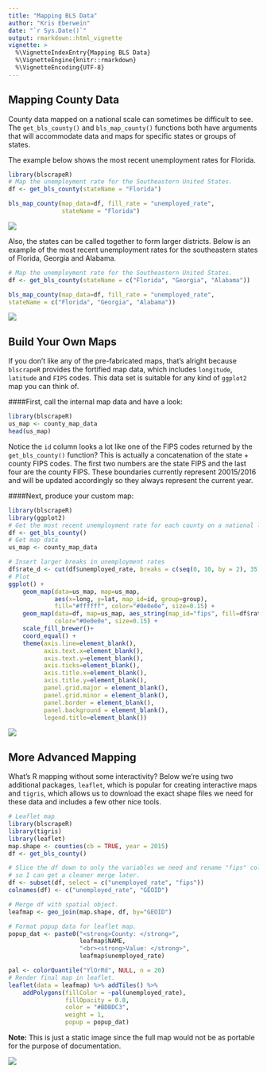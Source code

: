```yaml
---
title: "Mapping BLS Data"
author: "Kris Eberwein"
date: "`r Sys.Date()`"
output: rmarkdown::html_vignette
vignette: >
  %\VignetteIndexEntry{Mapping BLS Data}
  %\VignetteEngine{knitr::rmarkdown}
  %\VignetteEncoding{UTF-8}
---
```


## Mapping County Data

County data mapped on a national scale can sometimes be difficult to see. The `get_bls_county()` and `bls_map_county()` functions both have arguments that will accommodate data and maps for specific states or groups of states.

The example below shows the most recent unemployment rates for Florida.

```r
library(blscrapeR)
# Map the unemployment rate for the Southeastern United States.
df <- get_bls_county(stateName = "Florida")

bls_map_county(map_data=df, fill_rate = "unemployed_rate", 
               stateName = "Florida")
```

![](https://github.com/keberwein/keberwein.github.io/blob/master/images/bls_img/bus_fl_map.png?raw=true)

Also, the states can be called together to form larger districts. Below is an example of the most recent unemployment rates for the southeastern states of Florida, Georgia and Alabama.

```r
# Map the unemployment rate for the Southeastern United States.
df <- get_bls_county(stateName = c("Florida", "Georgia", "Alabama"))

bls_map_county(map_data=df, fill_rate = "unemployed_rate", 
stateName = c("Florida", "Georgia", "Alabama"))
```

![](https://github.com/keberwein/keberwein.github.io/blob/master/images/bls_img/bus_south_map.png?raw=true)

## Build Your Own Maps

If you don't like any of the pre-fabricated maps, that's alright because `blscrapeR` provides the fortified map data, which includes `longitude`, `latitude` and `FIPS` codes. This data set is suitable for any kind of `ggplot2` map you can think of.

####First, call the internal map data and have a look:
```r
library(blscrapeR)
us_map <- county_map_data
head(us_map)
```

Notice the `id` column looks a lot like one of the FIPS codes returned by the `get_bls_county()` function? This is actually a concatenation of the state + county FIPS codes. The first two numbers are the state FIPS and the last four are the county FIPS. These boundaries currently represent 20015/2016 and will be updated accordingly so they always represent the current year.

####Next, produce your custom map:
```r
library(blscrapeR)
library(ggplot2)
# Get the most recent unemployment rate for each county on a national level.
df <- get_bls_county()
# Get map data
us_map <- county_map_data

# Insert larger breaks in unemployment rates
df$rate_d <- cut(df$unemployed_rate, breaks = c(seq(0, 10, by = 2), 35))
# Plot
ggplot() +
    geom_map(data=us_map, map=us_map,
             aes(x=long, y=lat, map_id=id, group=group),
             fill="#ffffff", color="#0e0e0e", size=0.15) +
    geom_map(data=df, map=us_map, aes_string(map_id="fips", fill=df$rate_d),
             color="#0e0e0e", size=0.15) +
    scale_fill_brewer()+
    coord_equal() +
    theme(axis.line=element_blank(),
          axis.text.x=element_blank(),
          axis.text.y=element_blank(),
          axis.ticks=element_blank(),
          axis.title.x=element_blank(),
          axis.title.y=element_blank(),
          panel.grid.major = element_blank(),
          panel.grid.minor = element_blank(),
          panel.border = element_blank(),
          panel.background = element_blank(),
          legend.title=element_blank())

```

![](https://github.com/keberwein/keberwein.github.io/blob/master/images/bls_img/bls_custom_map.png?raw=true)


## More Advanced Mapping

What's R mapping without some interactivity? Below we’re using two additional packages, `leaflet`, which is popular for creating interactive maps and `tigris`, which allows us to download the exact shape files we need for these data and includes a few other nice tools.

```r
# Leaflet map
library(blscrapeR)
library(tigris)
library(leaflet)
map.shape <- counties(cb = TRUE, year = 2015)
df <- get_bls_county()

# Slice the df down to only the variables we need and rename "fips" colunm
# so I can get a cleaner merge later.
df <- subset(df, select = c("unemployed_rate", "fips"))
colnames(df) <- c("unemployed_rate", "GEOID")

# Merge df with spatial object.
leafmap <- geo_join(map.shape, df, by="GEOID")

# Format popup data for leaflet map.
popup_dat <- paste0("<strong>County: </strong>", 
                    leafmap$NAME, 
                    "<br><strong>Value: </strong>", 
                    leafmap$unemployed_rate)

pal <- colorQuantile("YlOrRd", NULL, n = 20)
# Render final map in leaflet.
leaflet(data = leafmap) %>% addTiles() %>%
    addPolygons(fillColor = ~pal(unemployed_rate), 
                fillOpacity = 0.8, 
                color = "#BDBDC3", 
                weight = 1,
                popup = popup_dat)

```
**Note:** This is just a static image since the full map would not be as portable for the purpose of documentation.

![](https://github.com/keberwein/keberwein.github.io/blob/master/images/bls_img/blscrape_docfig3-1.png?raw=true)
